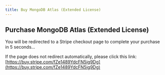 ```yaml
---
title: Buy MongoDB Atlas (Extended License)
---
```



<Head>
  <meta httpEquiv="refresh" content="5; url='https://buy.stripe.com/fZe1489YdcFN5ig9Dg'" />
</Head>

## Purchase MongoDB Atlas (Extended License)

You will be redirected to a Stripe checkout page to complete your purchase in 5 seconds…

If the page does not redirect automatically, please click this link: [https://buy.stripe.com/fZe1489YdcFN5ig9Dg](https://buy.stripe.com/fZe1489YdcFN5ig9Dg)
